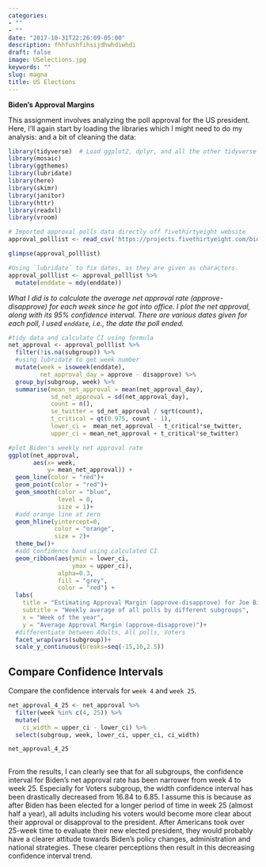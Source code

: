 ```yaml
---
categories:
- ""
- ""
date: "2017-10-31T22:26:09-05:00"
description: fhhfushfihsijdhwhdiwhdi
draft: false
image: USelections.jpg
keywords: ""
slug: magna
title: US Elections
---
```


**Biden's Approval Margins**

This assignment involves analyzing the poll approval for the US president. Here, I'll again start by loading the libraries which I might need to do my analysis: and a bit of cleaning the data: 

```r
library(tidyverse)  # Load ggplot2, dplyr, and all the other tidyverse packages
library(mosaic)
library(ggthemes)
library(lubridate)
library(here)
library(skimr)
library(janitor)
library(httr)
library(readxl)
library(vroom)
```

```r

# Imported approval polls data directly off fivethirtyeight website
approval_polllist <- read_csv('https://projects.fivethirtyeight.com/biden-approval-data/approval_polllist.csv') 

glimpse(approval_polllist)

#Using `lubridate` to fix dates, as they are given as characters.
approval_polllist <- approval_polllist %>% 
  mutate(enddate = mdy(enddate))

```

*What I did is to calculate the average net approval rate (approve- disapprove) for each week since he got into office. I plot the net approval, along with its 95% confidence interval. There are various dates given for each poll, I used `enddate`, i.e., the date the poll ended.*

```r

#tidy data and calculate CI using formula
net_approval <- approval_polllist %>% 
  filter(!is.na(subgroup)) %>%
  #using lubridate to get week number
  mutate(week = isoweek(enddate),
         net_approval_day = approve - disapprove) %>% 
  group_by(subgroup, week) %>%
  summarise(mean_net_approval = mean(net_approval_day),
            sd_net_approval = sd(net_approval_day),
            count = n(),
            se_twitter = sd_net_approval / sqrt(count),
            t_critical = qt(0.975, count - 1),
            lower_ci =  mean_net_approval - t_critical*se_twitter,
            upper_ci = mean_net_approval + t_critical*se_twitter)
```

```r
#plot Biden's weekly net approval rate
ggplot(net_approval, 
       aes(x= week, 
           y= mean_net_approval)) +
  geom_line(color = "red")+
  geom_point(color = "red")+
  geom_smooth(color = "blue",
              level = 0,
              size = 1)+
  #add orange line at zero
  geom_hline(yintercept=0, 
             color = "orange", 
             size = 2)+
  theme_bw()+
  #add confidence band using calculated CI
  geom_ribbon(aes(ymin = lower_ci, 
                  ymax = upper_ci),
              alpha=0.3,
              fill = "grey",
              color = "red") + 
  labs(
    title = "Estimating Approval Margin (approve-disapprove) for Joe Biden",
    subtitle = "Weekly average of all polls by different subgroups",
    x = "Week of the year",
    y = "Average Approval Margin (approve-disapprove)")+
  #differentiate between Adults, All polls, Voters 
  facet_wrap(vars(subgroup))+
  scale_y_continuous(breaks=seq(-15,10,2.5))

```

## Compare Confidence Intervals

Compare the confidence intervals for `week 4` and `week 25`. 

```r
net_approval_4_25 <- net_approval %>% 
  filter(week %in% c(4, 25)) %>% 
  mutate(
    ci_width = upper_ci - lower_ci) %>% 
  select(subgroup, week, lower_ci, upper_ci, ci_width)

net_approval_4_25
  
```

From the results, I can clearly see that for all subgroups, the confidence interval for Biden's net approval rate has been narrower from week 4 to week 25. Especially for Voters subgroup, the width confidence interval has been drastically decreased from 16.84 to 6.85. I assume this is because as after Biden has been elected for a longer period of time in week 25 (almost half a year), all adults including his voters would become more clear about their approval or disapproval to the president. After Americans took over 25-week time to evaluate their new elected president, they would probably have a clearer attitude towards Biden's policy changes, administration and national strategies. These clearer perceptions then result in this decreasing confidence interval trend.\n
